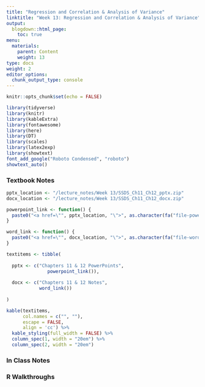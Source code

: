 ```yaml
---
title: "Regression and Correlation & Analysis of Variance"
linktitle: "Week 13: Regression and Correlation & Analysis of Variance"
output:
  blogdown::html_page:
    toc: true
menu:
  materials:
    parent: Content
    weight: 13
type: docs
weight: 2
editor_options: 
  chunk_output_type: console
---
```


<script>
  function resizeIframe(obj) {
    obj.style.height = obj.contentWindow.document.body.scrollHeight + 'px';
  }
</script>

<style>
  .hvr-sweep-to-left {
    display: inline-block;
    vertical-align: middle;
    -webkit-transform: perspective(1px) translateZ(0);
    transform: perspective(1px) translateZ(0);
    box-shadow: 0 0 1px rgba(0, 0, 0, 0);
    position: relative;
    -webkit-transition-property: color;
    transition-property: color;
    -webkit-transition-duration: 0.25s;
    transition-duration: 0.25s;
  }

.hvr-sweep-to-left:before {
  content: "";
  position: absolute;
  z-index: -1;
  top: 0;
  left: 0;
  right: 0;
  bottom: 0;
  background: #761756;
    -webkit-transform: scaleX(0);
  transform: scaleX(0);
  -webkit-transform-origin: 100% 50%;
  transform-origin: 100% 50%;
  -webkit-transition-property: transform;
  transition-property: transform;
  -webkit-transition-duration: 0.3s;
  transition-duration: 0.3s;
  -webkit-transition-timing-function: ease-out;
  transition-timing-function: ease-out;
}

.hvr-sweep-to-left:hover, .hvr-sweep-to-left:focus, .hvr-sweep-to-left:active {
  color: white;
}

.hvr-sweep-to-left:hover:before, .hvr-sweep-to-left:focus:before, .hvr-sweep-to-left:active:before {
  -webkit-transform: scaleX(1);
  transform: scaleX(1);
}
</style>

```r
knitr::opts_chunk$set(echo = FALSE)

library(tidyverse)
library(knitr)
library(kableExtra)
library(fontawesome)
library(here)
library(DT)
library(scales)
library(latex2exp)
library(showtext)
font_add_google("Roboto Condensed", "roboto")
showtext_auto()
```

### Textbook Notes

```r

pptx_location <- "/lecture_notes/Week 13/SSDS_Ch11_Ch12_pptx.zip"
docx_location <- "/lecture_notes/Week 13/SSDS_Ch11_Ch12_docx.zip"

powerpoint_link <- function() {
  paste0("<a href=\"", pptx_location, "\">", as.character(fa("file-powerpoint", fill = "#d04423", width = "2em")), "</a>")
}

word_link <- function() {
  paste0("<a href=\"", docx_location, "\">", as.character(fa("file-word", fill = "#00a4ef", width = "2em")), "</a>")
}

textitems <- tibble(
  
  pptx <- c("Chapters 11 & 12 PowerPoints",
               powerpoint_link()),
  
  docx <- c("Chapters 11 & 12 Notes",
            word_link())
  
)

```

```r
kable(textitems, 
      col.names = c("", ""),
      escape = FALSE,
      align = 'cc') %>%
  kable_styling(full_width = FALSE) %>%
  column_spec(1, width = "20em") %>%
  column_spec(2, width = "20em") 
```

### In Class Notes
<!--
*posted during class time*


```r
knitr::include_url("/slides/Week 10/Slides-Week-10.html")
```

You can move back and forth using <kbd>←</kbd> and <kbd>→</kbd> and toggle fullscreen by pressing <kbd>F</kbd>. Just press <kbd>O</kbd>^[For **O**verview] at any point in your slideshow and a display of all slides, called tile view, will appear. Click on a slide to go there or press <kbd>O</kbd> to exit tile view. For more options, press <kbd>H</kbd> for help.

> Click [here](/slides/Week 10/Slides-Week-10.html){target="_blank"} for a larger version of the presentation.

> Click [here](/slides/Week 10/Slides-Week-10.pdf){target="_blank"} here for a PDF of the presentation.
-->

### R Walkthroughs
<!--
*posted during class time*


Download a copy of everything you need to follow along the walkthroughs^[You will have to unzip this file. If you are unfamiliar with this process, please check the [Unzipping files](/resource/unzipping/) section under Resources for assistance]

```r
loc <- here::here("static", "slides", "Week 10", "EDP613Week10RMaterials.zip")

downloadthis::download_file(
  path = loc,
  output_name = "Week 10 R Walkthrough Materials",
  button_label = "Download",
  button_type = "default",
  has_icon = TRUE,
  icon = "fa fa-save",
  class = "hvr-sweep-to-left"
  )
```

<br>
#### The *t*-test

```r
knitr::include_url("/slides/Week 10/Slides-Week-10R.html")
```

You can move back and forth using <kbd>←</kbd> and <kbd>→</kbd> and toggle fullscreen by pressing <kbd>F</kbd>. Just press <kbd>O</kbd>^[For **O**verview] at any point in your slideshow and a display of all slides, called tile view, will appear. Click on a slide to go there or press <kbd>O</kbd> to exit tile view. For more options, press <kbd>H</kbd> for help.

> Click [here](/slides/Week 10/Slides-Week-10R.html){target="_blank"} for a larger version of the presentation.

> Click [here](/slides/Week 10/Slides-Week-10R.pdf){target="_blank"} here for a PDF of the presentation.

<br>
#### Bonus: Groupwise Comparisons

```r
knitr::include_url("/slides/Week 10/Slides-Week-10R-Extra.html")
```

You can move back and forth using <kbd>←</kbd> and <kbd>→</kbd> and toggle fullscreen by pressing <kbd>F</kbd>. Just press <kbd>O</kbd>^[For **O**verview] at any point in your slideshow and a display of all slides, called tile view, will appear. Click on a slide to go there or press <kbd>O</kbd> to exit tile view. For more options, press <kbd>H</kbd> for help.

> Click [here](/slides/Week 10/Slides-Week-10R-Extra.html){target="_blank"} for a larger version of the presentation.

> Click [here](/slides/Week 10/Slides-Week-10R-Extra.pdf){target="_blank"} here for a PDF of the presentation.
-->